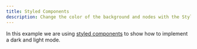 ```yaml
---
title: Styled Components
description: Change the color of the background and nodes with the Styled Components library
---
```


In this example we are using [styled components](https://styled-components.com/) to show how to implement a dark and light mode.

<RemoteCodeViewer
  route="examples/styling/styled-components"
  framework="react"
/>
